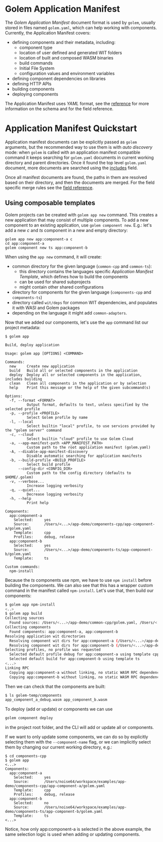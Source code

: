 
# Golem Application Manifest

The _Golem Application Manifest_ document format is used by `golem`, usually stored in files named `golem.yaml`, which can help working with components. Currently, the Application Manifest covers:

- defining components and their metadata, including:
  - component type
  - location of user defined and generated WIT folders
  - location of built and composed WASM binaries
  - build commands
  - Initial File System
  - configuration values and environment variables
- defining component dependencies on libraries
- defining HTTP APIs
- building components
- deploying components

The Application Manifest uses _YAML_ format, see the [reference](/app-manifest) for more information on the schema and for the field reference.

# Application Manifest Quickstart

Application manifest documents can be explicitly passed as `golem` arguments, but the recommended way to use them is with _auto discovery_ mode: when `golem` is called with an application manifest compatible command it keeps searching for `golem.yaml` documents in current working directory and parent directories. Once it found the top level `golem.yaml` document, more documents are searched using the [includes](/app-manifest#fields_includes) field.

Once all manifest documents are found, the paths in them are resolved based on their directory, and then the documents are merged. For the field specific merge rules see the [field reference](/app-manifest#field-reference).

## Using composable templates

Golem projects can be created with `golem app new` command. This creates a new application that may consist of multiple components. To add a new component to an existing application, use `golem component new`. E.g.: let's add a new _c_ and _ts_ component in a new and empty directory:

```shell
golem app new app:component-a c
cd app:component-a
golem component new ts app:component-b
```

When using the `app new` command, it will create:

- common directory for the given language (`common-cpp` and `common-ts`):
  - this directory contains the languages specific _Application Manifest Template_, which defines how to
    build the components
  - can be used for shared subprojects
  - might contain other shared configurations
- directory for components for the given language (`components-cpp` and `components-ts`)
- directory called `wit/deps` for common WIT dependencies, and populates it with WASI and Golem packages
- depending on the language it might add `common-adapters`.

Now that we added our components, let's use the `app` command list our project metadata:

```shell
$ golem app

Build, deploy application

Usage: golem app [OPTIONS] <COMMAND>

Commands:
  new     Create new application
  build   Build all or selected components in the application
  deploy  Deploy all or selected components in the application, includes building
  clean   Clean all components in the application or by selection
  help    Print this message or the help of the given subcommand(s)

Options:
  -f, --format <FORMAT>
          Output format, defaults to text, unless specified by the selected profile
  -p, --profile <PROFILE>
          Select Golem profile by name
  -l, --local
          Select builtin "local" profile, to use services provided by the "golem server" command
  -c, --cloud
          Select builtin "cloud" profile to use Golem Cloud
  -a, --app-manifest-path <APP_MANIFEST_PATH>
          Custom path to the root application manifest (golem.yaml)
  -A, --disable-app-manifest-discovery
          Disable automatic searching for application manifests
  -b, --build-profile <BUILD_PROFILE>
          Select build profile
      --config-dir <CONFIG_DIR>
          Custom path to the config directory (defaults to $HOME/.golem)
  -v, --verbose...
          Increase logging verbosity
  -q, --quiet...
          Decrease logging verbosity
  -h, --help
          Print help

Components:
  app:component-a
    Selected:     yes
    Source:       /Users/<...>/app-demo/components-cpp/app-component-a/golem.yaml
    Template:     cpp
    Profiles:     debug, release
  app:component-b
    Selected:     yes
    Source:       /Users/<...>/app-demo/components-ts/app-component-b/golem.yaml
    Template:     ts

Custom commands:
  npm-install
```

Because the _ts_ components use npm, we have to use `npm install` before building the components. We can also see that this has a wrapper custom command in the manifest called `npm-install`. Let's use that, then build our components:

```sh
$ golem app npm-install
<..>
$ golem app build
Collecting sources
  Found sources: /Users/<...>/app-demo/common-cpp/golem.yaml, /Users/<...>/app-demo/common-ts/golem.yaml, /Users/<...>/app-demo/components-cpp/app-component-a/golem.yaml, /Users/<...>/app-demo/components-ts/app-component-b/golem.yaml, /Users/<...>/app-demo/golem.yaml
Collecting components
  Found components: app:component-a, app:component-b
Resolving application wit directories
  Resolving component wit dirs for app:component-a (/Users/<...>/app-demo/components-cpp/app-component-a/wit, /Users/<...>/app-demo/components-cpp/app-component-a/wit-generated)
  Resolving component wit dirs for app:component-b (/Users/<...>/app-demo/components-ts/app-component-b/wit, /Users/<...>/app-demo/components-ts/app-component-b/wit-generated)
Selecting profiles, no profile was requested
  Selected default profile debug for app:component-a using template cpp
  Selected default build for app:component-b using template ts
<...>
Linking RPC
  Copying app:component-a without linking, no static WASM RPC dependencies were found
  Copying app:component-b without linking, no static WASM RPC dependencies were found
```

Then we can check that the components are built:

```sh
$ ls golem-temp/components
app_component_a_debug.wasm app_component_b.wasm
```

To deploy (add or update) or components we can use

```sh copy
golem component deploy
```

in the project root folder, and the CLI will add or update all or components.

If we want to only update some components, we can do so by explicitly selecting them with the `--component-name` flag, or we can implicitly select them by changing our current working directory, e.g.:

```shell
$ cd components-cpp
$ golem app
<...>
Components:
  app:component-a
    Selected:     yes
    Source:       /Users/noise64/workspace/examples/app-demo/components-cpp/app-component-a/golem.yaml
    Template:     cpp
    Profiles:     debug, release
  app:component-b
    Selected:     no
    Source:       /Users/noise64/workspace/examples/app-demo/components-ts/app-component-b/golem.yaml
    Template:     ts
<...>
```

Notice, how only app:component-a is selected in the above example, the same selection logic is used when
adding or updating components.
